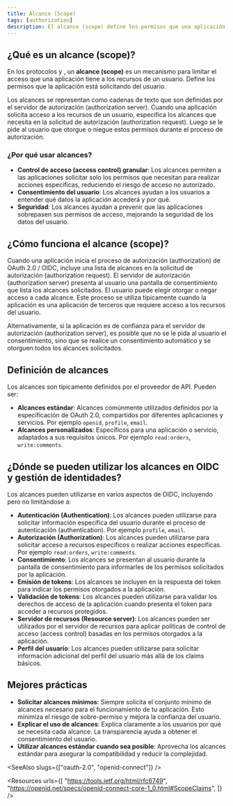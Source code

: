 ```yaml
---
title: Alcance (Scope)
tags: [authorization]
description: El alcance (scope) define los permisos que una aplicación solicita de un usuario para acceder a sus recursos protegidos. Es un concepto fundamental en OAuth 2.0 y OIDC (OpenID Connect) que controla el nivel de acceso que una aplicación puede tener a los datos de un usuario.
---
```


## ¿Qué es un alcance (scope)?

En los protocolos <Ref slug="oauth-2.0" /> y <Ref slug="openid-connect" />, un **alcance (scope)** es un mecanismo para limitar el acceso que una aplicación tiene a los recursos de un usuario. Define los permisos que la aplicación está solicitando del usuario.

Los alcances se representan como cadenas de texto que son definidas por el servidor de autorización (authorization server). Cuando una aplicación solicita acceso a los recursos de un usuario, especifica los alcances que necesita en la solicitud de autorización (authorization request). Luego se le pide al usuario que otorgue o niegue estos permisos durante el proceso de autorización.

### ¿Por qué usar alcances?

- **Control de acceso (access control) granular**: Los alcances permiten a las aplicaciones solicitar solo los permisos que necesitan para realizar acciones específicas, reduciendo el riesgo de acceso no autorizado.
- **Consentimiento del usuario**: Los alcances ayudan a los usuarios a entender qué datos la aplicación accederá y por qué.
- **Seguridad**: Los alcances ayudan a prevenir que las aplicaciones sobrepasen sus permisos de acceso, mejorando la seguridad de los datos del usuario.

## ¿Cómo funciona el alcance (scope)?

Cuando una aplicación inicia el proceso de autorización (authorization) de OAuth 2.0 / OIDC, incluye una lista de alcances en la solicitud de autorización (authorization request). El servidor de autorización (authorization server) presenta al usuario una pantalla de consentimiento que lista los alcances solicitados. El usuario puede elegir otorgar o negar acceso a cada alcance. Este proceso se utiliza típicamente cuando la aplicación es una aplicación de terceros que requiere acceso a los recursos del usuario.

Alternativamente, si la aplicación es de confianza para el servidor de autorización (authorization server), es posible que no se le pida al usuario el consentimiento, sino que se realice un consentimiento automático y se otorguen todos los alcances solicitados.

## Definición de alcances

Los alcances son típicamente definidos por el proveedor de API. Pueden ser:
- **Alcances estándar**: Alcances comúnmente utilizados definidos por la especificación de OAuth 2.0, compartidos por diferentes aplicaciones y servicios. Por ejemplo `openid`, `profile`, `email`.
- **Alcances personalizados**: Específicos para una aplicación o servicio, adaptados a sus requisitos únicos. Por ejemplo `read:orders`, `write:comments`.

## ¿Dónde se pueden utilizar los alcances en OIDC y gestión de identidades?

Los alcances pueden utilizarse en varios aspectos de OIDC, incluyendo pero no limitándose a:

- **Autenticación (Authentication)**: Los alcances pueden utilizarse para solicitar información específica del usuario durante el proceso de autenticación (authentication). Por ejemplo `profile`, `email`.
- **Autorización (Authorization)**: Los alcances pueden utilizarse para solicitar acceso a recursos específicos o realizar acciones específicas. Por ejemplo `read:orders`, `write:comments`.
- **Consentimiento**: Los alcances se presentan al usuario durante la pantalla de consentimiento para informarles de los permisos solicitados por la aplicación.
- **Emisión de tokens**: Los alcances se incluyen en la respuesta del token para indicar los permisos otorgados a la aplicación.
- **Validación de tokens**: Los alcances pueden utilizarse para validar los derechos de acceso de la aplicación cuando presenta el token para acceder a recursos protegidos.
- **Servidor de recursos (Resource server)**: Los alcances pueden ser utilizados por el servidor de recursos para aplicar políticas de control de acceso (access control) basadas en los permisos otorgados a la aplicación.
- **Perfil del usuario**: Los alcances pueden utilizarse para solicitar información adicional del perfil del usuario más allá de los claims básicos.

## Mejores prácticas

- **Solicitar alcances mínimos**: Siempre solicita el conjunto mínimo de alcances necesario para el funcionamiento de tu aplicación. Esto minimiza el riesgo de sobre-permiso y mejora la confianza del usuario.
- **Explicar el uso de alcances**: Explica claramente a los usuarios por qué se necesita cada alcance. La transparencia ayuda a obtener el consentimiento del usuario.
- **Utilizar alcances estándar cuando sea posible**: Aprovecha los alcances estándar para asegurar la compatibilidad y reducir la complejidad.

<SeeAlso slugs={["oauth-2.0", "openid-connect"]} />

<Resources
  urls={[
    "https://tools.ietf.org/html/rfc6749",
    "https://openid.net/specs/openid-connect-core-1_0.html#ScopeClaims",
  ]}
/>
